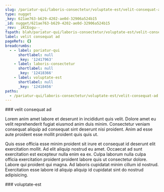 ```yaml
---
slug: /pariatur-qui/laboris-consectetur/voluptate-est/velit-consequat-ad
type: nugget
_key: 621ae763-b629-4202-ae0d-32906a524b15
_id: nugget/621ae763-b629-4202-ae0d-32906a524b15
_rev: _iKCEogu--_
fspath: blah/pariatur-qui/laboris-consectetur/voluptate-est/velit-consequat-ad.md
label: velit consequat ad
pageRefs: {}
breadcrumbs:
  - - label: pariatur-qui
      shortlabel: null
      _key: '12417963'
    - label: laboris-consectetur
      shortlabel: null
      _key: '12418366'
    - label: voluptate-est
      shortlabel: null
      _key: '12418456'
paths:
  - /pariatur-qui/laboris-consectetur/voluptate-est/velit-consequat-ad
---
```


<NuggetArea>
<Nugget slug="/pariatur-qui/laboris-consectetur/voluptate-est/velit-consequat-ad" type="nugget" _key="621ae763-b629-4202-ae0d-32906a524b15" _id="nugget/621ae763-b629-4202-ae0d-32906a524b15" _rev="_iKCEogu--_" fspath="blah/pariatur-qui/laboris-consectetur/voluptate-est/velit-consequat-ad.md" label="velit consequat ad" paths="/pariatur-qui/laboris-consectetur/voluptate-est/velit-consequat-ad">
<NuggetBody>
### velit consequat ad

Lorem anim amet labore et deserunt in incididunt quis velit. Dolore amet eu velit reprehenderit fugiat eiusmod anim duis minim. Consectetur veniam consequat aliquip ad consequat sint deserunt nisi proident. Anim ad esse aute proident esse mollit proident quis quis ut.

Quis esse officia esse minim proident sit irure et consequat id deserunt elit exercitation mollit. Ad elit aliquip nostrud eu amet. Occaecat ad sunt exercitation est excepteur nulla enim ea ex. Culpa laborum nulla culpa officia exercitation proident proident labore quis ut consectetur dolore. Labore qui proident qui magna. Ad laboris cupidatat minim cillum id nostrud. Exercitation esse labore id aliquip aliquip id cupidatat sint do nostrud adipisicing.

</NuggetBody>
<Breadcrumbs>
<Crumbs>
<Crumb _key="12417963" label="pariatur-qui" /><Crumb _key="12418366" label="laboris-consectetur" /><Crumb _key="12418456" label="voluptate-est" />
</Crumbs>
</Breadcrumbs>
</Nugget>

<NuggetsInbound>
</NuggetsInbound>
<NuggetsOutbound>
</NuggetsOutbound>
</NuggetArea>
<PassagesInbound>
<Passage direction="inbound" type="passage" _key="12418456" _id="passage/12418456" _rev="_iKCEogm--A" label="voluptate-est" passage="voluptate-est" fspath="blah/pariatur-qui/laboris-consectetur/voluptate-est" paths="/pariatur-qui/laboris-consectetur/voluptate-est" slug="/pariatur-qui/laboris-consectetur/voluptate-est">
<NuggetBody>
### voluptate-est

</NuggetBody>
<Breadcrumbs>
<Crumbs>
<Crumb _key="12417963" label="pariatur-qui" /><Crumb _key="12418366" label="laboris-consectetur" />
</Crumbs>
</Breadcrumbs>
</Passage>

</PassagesInbound>
<PassagesOutbound>
</PassagesOutbound>